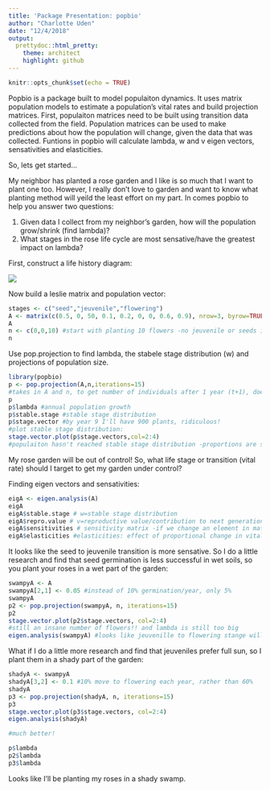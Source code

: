 ```yaml
---
title: 'Package Presentation: popbio'
author: "Charlotte Uden"
date: "12/4/2018"
output:
  prettydoc::html_pretty:
    theme: architect
    highlight: github
---
```


```r
knitr::opts_chunk$set(echo = TRUE)
```

Popbio is a package built to model populaiton dynamics. It uses matrix population models to estimate a population's vital rates and build projection matrices. First, populaiton matrices need to be built using transition data collected from the field. Population matrices can be used to make predictions about how the population will change, given the data that was collected. Funtions in popbio will calculate lambda, w and v eigen vectors, sensativities and elasticities. 

So, lets get started...

My neighbor has planted a rose garden and I like is so much that I want to plant one too. However, I really don't love to garden and want to know what planting method will yeild the least effort on my part. In comes popbio to help you answer two questions: 

1. Given data I collect from my neighbor's garden, how will the population grow/shrink (find lambda)? 
2. What stages in the rose life cycle are most sensative/have the greatest impact on lambda?

First, construct a life history diagram:

![](roseStages.JPG)


Now build a leslie matrix and population vector:

```r
stages <- c("seed","jeuvenile","flowering")
A <- matrix(c(0.5, 0, 50, 0.1, 0.2, 0, 0, 0.6, 0.9), nrow=3, byrow=TRUE, dimnames=list(stages,stages))
A
n <- c(0,0,10) #start with planting 10 flowers -no jeuvenile or seeds in the seed bank
n
```

Use pop.projection to find lambda, the stabele stage distribution (w) and projections of population size. 

```r
library(popbio)
p <- pop.projection(A,n,iterations=15)
#takes in A and n, to get number of individuals after 1 year (t+1), does yhis over and over again (iterations) until stable stage distribution is met. 
p
p$lambda #annual population growth
p$stable.stage #stable stage distribution
p$stage.vector #by year 9 I'll have 900 plants, ridiculous! 
#plot stable stage distribution:
stage.vector.plot(p$stage.vectors,col=2:4)
#populaiton hasn't reached stable stage distribution -proportions are still fluctuating, so need to increase iterations to 15...
```

My rose garden will be out of control! So, what life stage or transition (vital rate) should I target to get my garden under control? 

Finding eigen vectors and sensativities: 

```r
eigA <- eigen.analysis(A)
eigA
eigA$stable.stage # w=stable stage distribution
eigA$repro.value # v=reproductive value/contribution to next generation
eigA$sensitivities # sensitivity matrix -if we change an element in matrix A by a small amount, but hold all other elements constant, what is the change in lambda?
eigA$elasticities #elasticities: effect of proportional change in vital rates on lambda., like sesitivities, but scaled so that they are demensionless (ie. make values for fecundity and survival more comparable). 
```

It looks like the seed to jeuvenile transition is more sensative. So I do a little research and find that seed germination is less successful in wet soils, so you plant your roses in a wet part of the garden:

```r
swampyA <- A
swampyA[2,1] <- 0.05 #instead of 10% germination/year, only 5%
swampyA
p2 <- pop.projection(swampyA, n, iterations=15)
p2
stage.vector.plot(p2$stage.vectors, col=2:4) 
#still an insane number of flowers!! and lambda is still too big
eigen.analysis(swampyA) #looks like jeuvenille to flowering stange will have large effect on lambda...
```

What if I do a little more research and find that jeuveniles prefer full sun, so I plant them in a shady part of the garden:

```r
shadyA <- swampyA
shadyA[3,2] <- 0.1 #10% move to flowering each year, rather than 60%
shadyA
p3 <- pop.projection(shadyA, n, iterations=15)
p3
stage.vector.plot(p3$stage.vectors, col=2:4) 
eigen.analysis(shadyA)

#much better! 

p$lambda
p2$lambda
p3$lambda
```

Looks like I'll be planting my roses in a shady swamp. 

